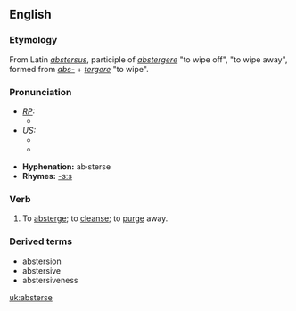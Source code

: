 ==English==
===Etymology===
From Latin ''[[abstersus]]'', participle of ''[[abstergere]]'' "to wipe off", "to wipe away", formed from ''[[abs-]]'' + ''[[tergere]]'' "to wipe".  

===Pronunciation===
* ''[[RP]]:''
** {{IPA|/əbˈstɜːrs/}}
* ''US:''
** {{IPA|/ˌæbˈstɝs/}}
** {{SAMPA|/%{b"st3`s/}}

*'''Hyphenation:''' ab·sterse
*'''Rhymes:''' [[Rhymes:English:-ɜːs|-ɜːs]]

===Verb===
{{en-verb|absters|ing}}

# {{transitive}} To [[absterge]]; to [[cleanse]]; to [[purge]] away.

===Derived terms===
*abstersion
*abstersive
*abstersiveness

[[uk:absterse]]